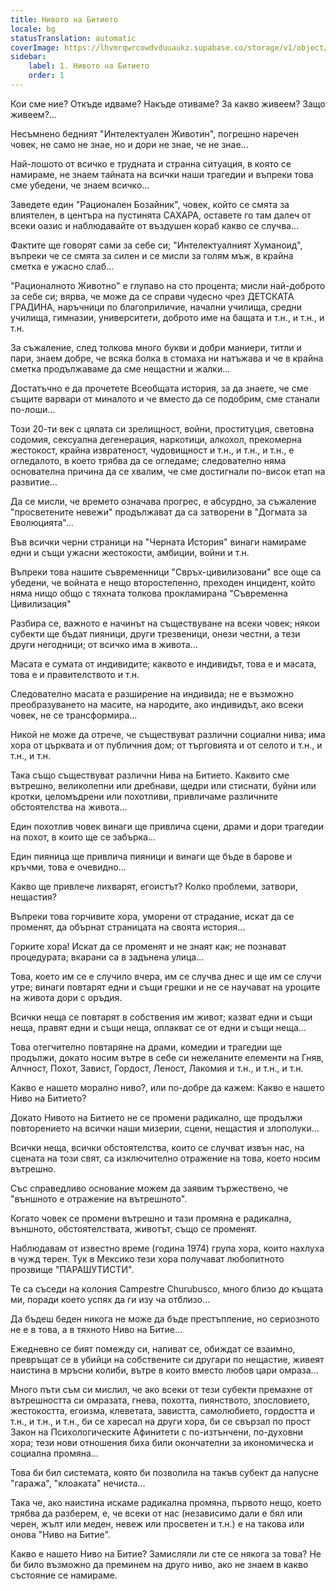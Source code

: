```yaml
---
title: Нивото на Битието
locale: bg
statusTranslation: automatic
coverImage: https://lhvmrqwrcowdvduuaukz.supabase.co/storage/v1/object/public/strapi-uploads/small_cover-tratado-de-psicologia-revolucionaria.webp-5e15e1cec4e0ebebcde5d7fc7565d8fd.webp
sidebar:
    label: 1. Нивото на Битието
    order: 1
---
```

Кои сме ние? Откъде идваме? Накъде отиваме? За какво живеем? Защо живеем?...

Несъмнено бедният "Интелектуален Животин", погрешно наречен човек, не само не знае, но и дори не знае, че не знае...

Най-лошото от всичко е трудната и странна ситуация, в която се намираме, не знаем тайната на всички наши трагедии и въпреки това сме убедени, че знаем всичко...

Заведете един "Рационален Бозайник", човек, който се смята за влиятелен, в центъра на пустинята САХАРА, оставете го там далеч от всеки оазис и наблюдавайте от въздушен кораб какво се случва...

Фактите ще говорят сами за себе си; "Интелектуалният Хуманоид", въпреки че се смята за силен и се мисли за голям мъж, в крайна сметка е ужасно слаб...

"Рационалното Животно" е глупаво на сто процента; мисли най-доброто за себе си; вярва, че може да се справи чудесно чрез ДЕТСКАТА ГРАДИНА, наръчници по благоприличие, начални училища, средни училища, гимназии, университети, доброто име на бащата и т.н., и т.н., и т.н.

За съжаление, след толкова много букви и добри маниери, титли и пари, знаем добре, че всяка болка в стомаха ни натъжава и че в крайна сметка продължаваме да сме нещастни и жалки...

Достатъчно е да прочетете Всеобщата история, за да знаете, че сме същите варвари от миналото и че вместо да се подобрим, сме станали по-лоши...

Този 20-ти век с цялата си зрелищност, войни, проституция, световна содомия, сексуална дегенерация, наркотици, алкохол, прекомерна жестокост, крайна извратеност, чудовищност и т.н., и т.н., и т.н., е огледалото, в което трябва да се огледаме; следователно няма основателна причина да се хвалим, че сме достигнали по-висок етап на развитие...

Да се мисли, че времето означава прогрес, е абсурдно, за съжаление "просветените невежи" продължават да са затворени в "Догмата за Еволюцията"...

Във всички черни страници на "Черната История" винаги намираме едни и същи ужасни жестокости, амбиции, войни и т.н.

Въпреки това нашите съвременници "Свръх-цивилизовани" все още са убедени, че войната е нещо второстепенно, преходен инцидент, който няма нищо общо с тяхната толкова прокламирана "Съвременна Цивилизация"

Разбира се, важното е начинът на съществуване на всеки човек; някои субекти ще бъдат пияници, други трезвеници, онези честни, а тези други негодници; от всичко има в живота...

Масата е сумата от индивидите; каквото е индивидът, това е и масата, това е и правителството и т.н.

Следователно масата е разширение на индивида; не е възможно преобразуването на масите, на народите, ако индивидът, ако всеки човек, не се трансформира...

Никой не може да отрече, че съществуват различни социални нива; има хора от църквата и от публичния дом; от търговията и от селото и т.н., и т.н., и т.н.

Така също съществуват различни Нива на Битието. Каквито сме вътрешно, великолепни или дребнави, щедри или стиснати, буйни или кротки, целомъдрени или похотливи, привличаме различните обстоятелства на живота...

Един похотлив човек винаги ще привлича сцени, драми и дори трагедии на похот, в които ще се забърка...

Един пияница ще привлича пияници и винаги ще бъде в барове и кръчми, това е очевидно...

Какво ще привлече лихварят, егоистът? Колко проблеми, затвори, нещастия?

Въпреки това горчивите хора, уморени от страдание, искат да се променят, да обърнат страницата на своята история...

Горките хора! Искат да се променят и не знаят как; не познават процедурата; вкарани са в задънена улица...

Това, което им се е случило вчера, им се случва днес и ще им се случи утре; винаги повтарят едни и същи грешки и не се научават на уроците на живота дори с оръдия.

Всички неща се повтарят в собствения им живот; казват едни и същи неща, правят едни и същи неща, оплакват се от едни и същи неща...

Това отегчително повтаряне на драми, комедии и трагедии ще продължи, докато носим вътре в себе си нежеланите елементи на Гняв, Алчност, Похот, Завист, Гордост, Леност, Лакомия и т.н., и т.н., и т.н.

Какво е нашето морално ниво?, или по-добре да кажем: Какво е нашето Ниво на Битието?

Докато Нивото на Битието не се промени радикално, ще продължи повторението на всички наши мизерии, сцени, нещастия и злополуки...

Всички неща, всички обстоятелства, които се случват извън нас, на сцената на този свят, са изключително отражение на това, което носим вътрешно.

Със справедливо основание можем да заявим тържествено, че "външното е отражение на вътрешното".

Когато човек се промени вътрешно и тази промяна е радикална, външното, обстоятелствата, животът, също се променят.

Наблюдавам от известно време (година 1974) група хора, които нахлуха в чужд терен. Тук в Мексико тези хора получават любопитното прозвище "ПАРАШУТИСТИ".

Те са съседи на колония Campestre Churubusco, много близо до къщата ми, поради което успях да ги изу ча отблизо...

Да бъдеш беден никога не може да бъде престъпление, но сериозното не е в това, а в тяхното Ниво на Битие...

Ежедневно се бият помежду си, напиват се, обиждат се взаимно, превръщат се в убийци на собствените си другари по нещастие, живеят наистина в мръсни колиби, вътре в които вместо любов цари омраза...

Много пъти съм си мислил, че ако всеки от тези субекти премахне от вътрешността си омразата, гнева, похотта, пиянството, злословието, жестокостта, егоизма, клеветата, завистта, самолюбието, гордостта и т.н., и т.н., и т.н., би се харесал на други хора, би се свързал по прост Закон на Психологическите Афинитети с по-изтънчени, по-духовни хора; тези нови отношения биха били окончателни за икономическа и социална промяна...

Това би бил системата, която би позволила на такъв субект да напусне "гаража", "клоаката" нечиста...

Така че, ако наистина искаме радикална промяна, първото нещо, което трябва да разберем, е, че всеки от нас (независимо дали е бял или черен, жълт или меден, невеж или просветен и т.н.) е на такова или онова "Ниво на Битие".

Какво е нашето Ниво на Битие? Замисляли ли сте се някога за това? Не би било възможно да преминем на друго ниво, ако не знаем в какво състояние се намираме.

